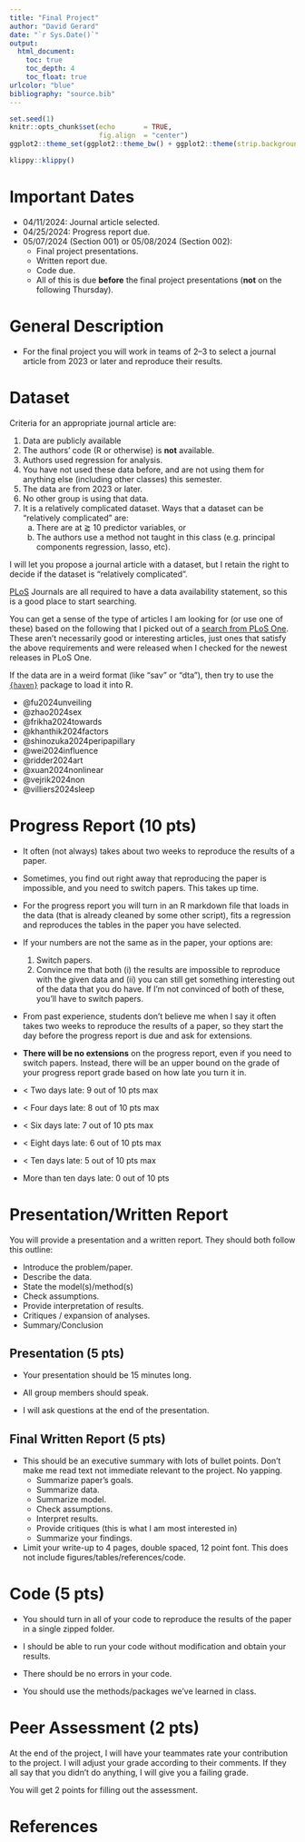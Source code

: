 ```yaml
---
title: "Final Project"
author: "David Gerard"
date: "`r Sys.Date()`"
output:  
  html_document:
    toc: true
    toc_depth: 4
    toc_float: true
urlcolor: "blue"
bibliography: "source.bib"
---
```


```r
set.seed(1)
knitr::opts_chunk$set(echo       = TRUE, 
                      fig.align  = "center")
ggplot2::theme_set(ggplot2::theme_bw() + ggplot2::theme(strip.background = ggplot2::element_rect(fill = "white")))
```

```r
klippy::klippy()
```

# Important Dates

- 04/11/2024: Journal article selected.
- 04/25/2024: Progress report due.
- 05/07/2024 (Section 001) or 05/08/2024 (Section 002): 
    - Final project presentations. 
    - Written report due.
    - Code due.
    - All of this is due **before** the final project presentations (**not** on the following Thursday).

# General Description

- For the final project you will work in teams of 2--3 to select a journal article from 2023 or later and reproduce their results. 

# Dataset

Criteria for an appropriate journal article are:

1. Data are publicly available
2. The authors' code (R or otherwise) is **not** available.
3. Authors used regression for analysis.
4. You have not used these data before, and are not using them for anything else (including other classes) this semester.
5. The data are from 2023 or later.
6. No other group is using that data.
7. It is a relatively complicated dataset. Ways that a dataset can be "relatively complicated" are:
    a. There are at $\gtrapprox$ 10 predictor variables, or
    b. The authors use a method not taught in this class (e.g. principal components regression, lasso, etc).
  
I will let you propose a journal article with a dataset, but I retain the right to decide if the dataset is "relatively complicated".

[PLoS](https://journals.plos.org) Journals are all required to have a data availability statement, so this is a good place to start searching.

You can get a sense of the type of articles I am looking for (or use one of these) based on the following that I picked out of a [search from PLoS One](https://journals.plos.org/plosone/search?filterJournals=PLoSONE&q=%22linear%20regression%22&sortOrder=DATE_NEWEST_FIRST&page=1&utm_content=a&utm_campaign=ENG-467). These aren't necessarily good or interesting articles, just ones that satisfy the above requirements and were released when I checked for the newest releases in PLoS One.

If the data are in a weird format (like "sav" or "dta"), then try to use the [`{haven}`](https://cran.r-project.org/package=haven) package to load it into R.


- @fu2024unveiling
- @zhao2024sex
- @frikha2024towards
- @khanthik2024factors
- @shinozuka2024peripapillary
- @wei2024influence
- @ridder2024art
- @xuan2024nonlinear
- @vejrik2024non
- @villiers2024sleep


# Progress Report (10 pts)

- It often (not always) takes about two weeks to reproduce the results of a paper. 

- Sometimes, you find out right away that reproducing the paper is impossible, and you need to switch papers. This takes up time.

- For the progress report you will turn in an R markdown file that loads in the data (that is already cleaned by some other script), fits a regression and reproduces the tables in the paper you have selected.

- If your numbers are not the same as in the paper, your options are:
    1. Switch papers.
    2. Convince me that both (i) the results are impossible to reproduce with the given data and (ii) you can still get something interesting out of the data that you do have. If I'm not convinced of both of these, you'll have to switch papers.

- From past experience, students don't believe me when I say it often takes two weeks to reproduce the results of a paper, so they start the day before the progress report is due and ask for extensions.

- **There will be no extensions** on the progress report, even if you need to switch papers. Instead, there will be an upper bound on the grade of your progress report grade based on how late you turn it in.

- < Two days late: 9 out of 10 pts max
- < Four days late: 8 out of 10 pts max
- < Six days late: 7 out of 10 pts max
- < Eight days late: 6 out of 10 pts max
- < Ten days late: 5 out of 10 pts max
- More than ten days late: 0 out of 10 pts

# Presentation/Written Report

You will provide a presentation and a written report. They should both follow this outline:

- Introduce the problem/paper.
- Describe the data.
- State the model(s)/method(s)
- Check assumptions.
- Provide interpretation of results.
- Critiques / expansion of analyses.
- Summary/Conclusion

## Presentation (5 pts)

- Your presentation should be 15 minutes long.

- All group members should speak.

- I will ask questions at the end of the presentation.

## Final Written Report (5 pts)

- This should be an executive summary with lots of bullet points. Don't make me read text not immediate relevant to the project. No yapping.
    - Summarize paper's goals.
    - Summarize data.
    - Summarize model.
    - Check assumptions.
    - Interpret results.
    - Provide critiques (this is what I am most interested in)
    - Summarize your findings.

- Limit your write-up to 4 pages, double spaced, 12 point font. This does not include figures/tables/references/code.

# Code (5 pts)

- You should turn in all of your code to reproduce the results of the paper in a single zipped folder. 

- I should be able to run your code without modification and obtain your results.

- There should be no errors in your code. 

- You should use the methods/packages we've learned in class.

# Peer Assessment (2 pts)

At the end of the project, I will have your teammates rate your contribution to the project. I will adjust your grade according to their comments. If they all say that you didn't do anything, I will give you a failing grade.

You will get 2 points for filling out the assessment.

# References
